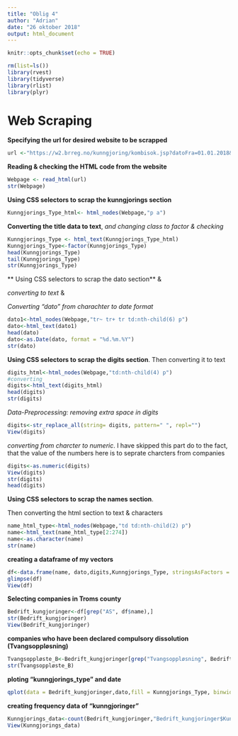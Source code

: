 ```yaml
---
title: "Oblig 4"
author: "Adrian"
date: "26 oktober 2018"
output: html_document
---
```


```r
knitr::opts_chunk$set(echo = TRUE)
```

```r
rm(list=ls())
library(rvest)
library(tidyverse)
library(rlist)
library(plyr)  
```

# Web Scraping

**Specifying the url for desired website to be scrapped**
```r
url <-"https://w2.brreg.no/kunngjoring/kombisok.jsp?datoFra=01.01.2018&datoTil=08.10.2018&id_region=100&id_fylke=19&id_kommune=-+-+-&id_niva1=51&id_niva2=-+-+-&id_bransje1=0"
```

**Reading & checking the HTML code from the website**
```r
Webpage <- read_html(url)
str(Webpage)
```
**Using CSS selectors to scrap the kunngjorings section**
```r
Kunngjorings_Type_html<- html_nodes(Webpage,"p a")
```

**Converting the title data to text**, *and changing class to factor & checking*
```r
Kunngjorings_Type <- html_text(Kunngjorings_Type_html)
Kunngjorings_Type<-factor(Kunngjorings_Type)
head(Kunngjorings_Type)
tail(Kunngjorings_Type)
str(Kunngjorings_Type)
```

** Using CSS selectors to scrap the dato section** &

*converting to text* &

*Converting "dato" from charachter to date format*

```r
dato1<-html_nodes(Webpage,"tr~ tr+ tr td:nth-child(6) p")
dato<-html_text(dato1)
head(dato)
dato<-as.Date(dato, format = "%d.%m.%Y")
str(dato)
```

**Using CSS selectors to scrap the digits section**. Then converting it to text
```r
digits_html<-html_nodes(Webpage,"td:nth-child(4) p")
#converting
digits<-html_text(digits_html)
head(digits)
str(digits)
```

*Data-Preprocessing: removing extra space in digits*
```r
digits<-str_replace_all(string= digits, pattern=" ", repl="")
View(digits)
```

*converting from charcter to numeric*. I have skipped this part do to the fact, that the value of the numbers here is to seprate charcters from companies
```r
digits<-as.numeric(digits)
View(digits)
str(digits)
head(digits)
```

**Using CSS selectors to scrap the names section**. 

Then converting the html section to text & characters
```r
name_html_type<-html_nodes(Webpage,"td td:nth-child(2) p")
name<-html_text(name_html_type[2:274])
name<-as.character(name)
str(name)
```
**creating a dataframe of my vectors**
```r
df<-data.frame(name, dato,digits,Kunngjorings_Type, stringsAsFactors = F)
glimpse(df)
View(df)
```
**Selecting companies in Troms county**
```r
Bedrift_kungjoringer<-df[grep("AS", df$name),]
str(Bedrift_kungjoringer)
View(Bedrift_kungjoringer)
```
**companies who have been declared compulsory dissolution (Tvangsoppløsning)**
```r
Tvangsoppløste_B<-Bedrift_kungjoringer[grep("Tvangsoppløsning", Bedrift_kungjoringer$Kunngjorings_Type),]
str(Tvangsoppløste_B)
```
**ploting "kunngjorings_type" and date**
```r
qplot(data = Bedrift_kungjoringer,dato,fill = Kunngjorings_Type, binwidth = 50)
```

**creating frequency data of "kunngjoringer"**
```r
Kunngjorings_data<-count(Bedrift_kungjoringer,"Bedrift_kungjoringer$Kunngjorings_Type")
View(Kunngjorings_data)
```
